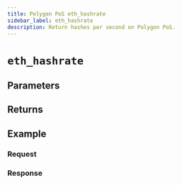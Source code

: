 ```yaml
---
title: Polygon PoS eth_hashrate
sidebar_label: eth_hashrate
description: Return hashes per second on Polygon PoS.
---
```




# `eth_hashrate`

<Description />

## Parameters


<Params />

## Returns


<Returns />

## Example


<Example />

### Request


<Request />

### Response


<Response />
